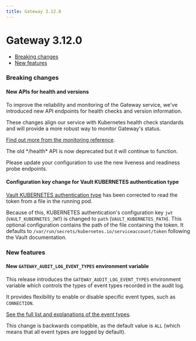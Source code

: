 ```yaml
---
title: Gateway 3.12.0
---
```


# Gateway 3.12.0

- [Breaking changes](#breaking-changes)
- [New features](#new-features)

### Breaking changes

#### New APIs for health and versions

To improve the reliability and monitoring of the Gateway service, we've introduced new API endpoints for health checks and version information.

These changes align our service with Kubernetes health check standards and will provide a more robust way to monitor Gateway's status.

[Find out more from the monitoring reference](/guide/conduktor-in-production/monitor/index#liveness-endpoint).

<Warning>
The old */health* API is now deprecated but it will continue to function. 

Please update your configuration to use the new liveness and readiness probe endpoints.
</Warning>

#### Configuration key change for Vault KUBERNETES authentication type

[Vault KUBERNETES authentication type](https://developer.hashicorp.com/vault/docs/agent-and-proxy/autoauth/methods/kubernetes#token_path) has been corrected to read the token from a file in the running pod.

Because of this, KUBERNETES authentication's configuration key `jwt` (`VAULT_KUBERNETES_JWT`) is changed to `path` (`VAULT_KUBERNETES_PATH`). This optional configuration contains the path of the file containing the token. It defaults to `/var/run/secrets/kubernetes.io/serviceaccount/token` following the Vault documentation.

### New features

#### New `GATEWAY_AUDIT_LOG_EVENT_TYPES` environment variable

This release introduces the `GATEWAY_AUDIT_LOG_EVENT_TYPES` environment variable which controls the types of event types recorded in the audit log.

It provides flexibility to enable or disable specific event types, such as `CONNECTION`. 

[See the full list and explanations of the event types](/guide/conduktor-in-production/deploy-artifacts/deploy-gateway/env-variables#audit).

This change is backwards compatible, as the default value is `ALL` (which means that all event types are logged by default).
